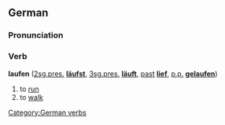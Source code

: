 ==German==
===Pronunciation===
{{IPA|[&#712;laufn&#809;]}}
===Verb===
'''laufen''' ([[second person|2]][[singular|sg.]][[present|pres.]] '''[[läufst]]''', [[third person|3]][[singular|sg.]][[present|pres.]] '''[[läuft]]''', [[past]] '''[[lief]]''', [[past participle|p.p.]] '''[[gelaufen]]''')

#to [[run]]
#to [[walk]]

[[Category:German verbs]]